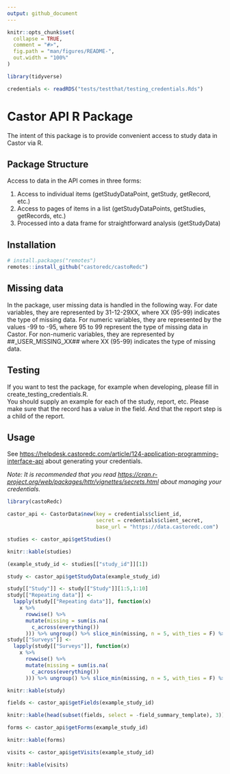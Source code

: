 ```yaml
---
output: github_document
---
```


<!-- README.md is generated from README.Rmd. Please edit that file -->

```r
knitr::opts_chunk$set(
  collapse = TRUE,
  comment = "#>",
  fig.path = "man/figures/README-",
  out.width = "100%"
)

library(tidyverse)

credentials <- readRDS("tests/testthat/testing_credentials.Rds")
```
# Castor API R Package
The intent of this package is to provide convenient access to study data in Castor via R.

## Package Structure
Access to data in the API comes in three forms:

1. Access to individual items (getStudyDataPoint, getStudy, getRecord, etc.)
2. Access to pages of items in a list (getStudyDataPoints, getStudies, getRecords, etc.)
3. Processed into a data frame for straightforward analysis (getStudyData)

## Installation

```r
# install.packages("remotes")
remotes::install_github("castoredc/castoRedc")
```

## Missing data

In the package, user missing data is handled in the following way.
For date variables, they are represented by 31-12-29XX, where XX (95-99) indicates the type of missing data.
For numeric variables, they are represented by the values -99 to -95, where 95 to 99 represent the type of missing data in Castor.
For non-numeric variables, they are represented by ##_USER_MISSING_XX## where XX (95-99) indicates the type of missing data.

## Testing

If you want to test the package, for example when developing, please fill in create_testing_credentials.R.  
You should supply an example for each of the study, report, etc. 
Please make sure that the record has a value in the field.
And that the report step is a child of the report.

## Usage

See [https://helpdesk.castoredc.com/article/124-application-programming-interface-api](https://helpdesk.castoredc.com/article/124-application-programming-interface-api) about generating your credentials.  

_Note: It is recommended that you read [https://cran.r-project.org/web/packages/httr/vignettes/secrets.html](https://cran.r-project.org/web/packages/httr/vignettes/secrets.html) about managing your credentials._  

```r
library(castoRedc)

castor_api <- CastorData$new(key = credentials$client_id, 
                             secret = credentials$client_secret, 
                             base_url = "https://data.castoredc.com")
```


```r
studies <- castor_api$getStudies()
```
```r
knitr::kable(studies)
```


```r
(example_study_id <- studies[["study_id"]][1])
```

```r
study <- castor_api$getStudyData(example_study_id)
```

```r
study[["Study"]] <- study[["Study"]][1:5,1:10]
study[["Repeating data"]] <-
  lapply(study[["Repeating data"]], function(x)
    x %>%
      rowwise() %>%
      mutate(missing = sum(is.na(
        c_across(everything())
      ))) %>% ungroup() %>% slice_min(missing, n = 5, with_ties = F) %>% select(!missing))
study[["Surveys"]] <-
  lapply(study[["Surveys"]], function(x)
    x %>%
      rowwise() %>%
      mutate(missing = sum(is.na(
        c_across(everything())
      ))) %>% ungroup() %>% slice_min(missing, n = 5, with_ties = F) %>% select(!missing))

knitr::kable(study)
```


```r
fields <- castor_api$getFields(example_study_id)
```
```r
knitr::kable(head(subset(fields, select = -field_summary_template), 3))
```


```r
forms <- castor_api$getForms(example_study_id)
```
```r
knitr::kable(forms)
```


```r
visits <- castor_api$getVisits(example_study_id)
```
```r
knitr::kable(visits)
```

